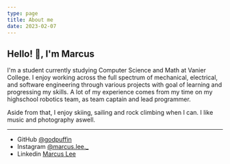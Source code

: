 ```yaml
---
type: page
title: About me
date: 2023-02-07
---
```


## Hello! 👋, I'm Marcus

I'm a student currently studying Computer Science and Math at Vanier College. I enjoy working across the full spectrum of mechanical, electrical, and software engineering through various projects with goal of learning and progressing my skills. A lot of my experience comes from my time on my highschool robotics team, as team captain and lead programmer.

Aside from that, I enjoy skiing, sailing and rock climbing when I can. I like music and photography aswell.

---

- GitHub [@godpuffin](https://github.com/GodPuffin)
- Instagram [@marcus.lee._](https://www.instagram.com/marcus.lee._/)
- Linkedin [Marcus Lee](https://www.linkedin.com/in/marcus-lee-3b5298264)
